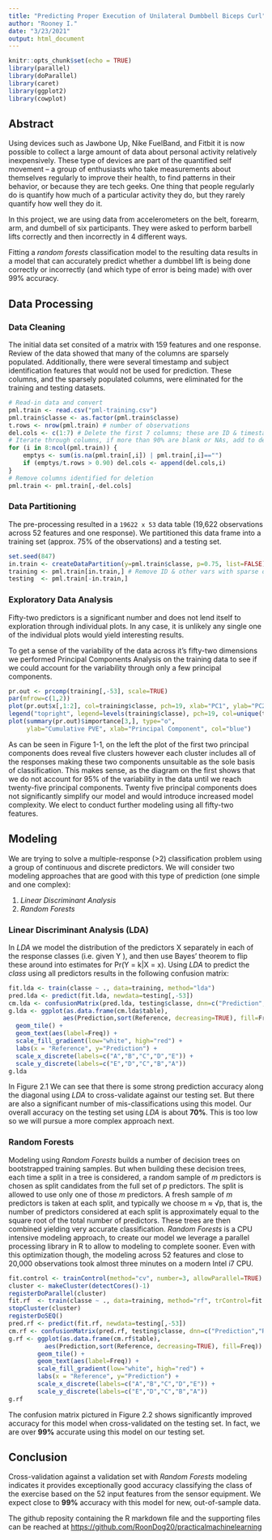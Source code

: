```yaml
---
title: "Predicting Proper Execution of Unilateral Dumbbell Biceps Curl"
author: "Rooney I."
date: "3/23/2021"
output: html_document
---
```


```r
knitr::opts_chunk$set(echo = TRUE)
library(parallel)
library(doParallel)
library(caret)
library(ggplot2)
library(cowplot)
```

## Abstract

Using devices such as Jawbone Up, Nike FuelBand, and Fitbit it is now possible
to collect a large amount of data about personal activity relatively 
inexpensively. These type of devices are part of the quantified self movement – 
a group of enthusiasts who take measurements about themselves regularly to 
improve their health, to find patterns in their behavior, or because they are 
tech geeks. One thing that people regularly do is quantify how much of a 
particular activity they do, but they rarely quantify how well they do it. 

In this project, we are using data from accelerometers on the belt, forearm, arm, 
and dumbell of six participants. They were asked to perform barbell lifts correctly 
and then incorrectly in 4 different ways.

Fitting a *random forests* classification model to the resulting data results 
in a model that can accurately predict whether a dumbbel lift is being done
correctly or incorrectly (and which type of error is being made) with over
99% accuracy.

## Data Processing

### Data Cleaning

The initial data set consited of a matrix with 159 features and one response. 
Review of the data showed that many of the columns are sparsely populated. 
Additionally, there were several timestamp and subject identification features 
that would not be used for prediction. These columns, and the sparsely 
populated columns, were eliminated for the training and testing datasets.

```r
# Read-in data and convert 
pml.train <- read.csv("pml-training.csv")
pml.train$classe <- as.factor(pml.train$classe)
t.rows <- nrow(pml.train) # number of observations
del.cols <- c(1:7) # Delete the first 7 columns; these are ID & timestamps
# Iterate through columns, if more than 90% are blank or NAs, add to deletion list
for (i in 8:ncol(pml.train)) {
    emptys <- sum(is.na(pml.train[,i]) | pml.train[,i]=="") 
    if (emptys/t.rows > 0.90) del.cols <- append(del.cols,i)
}
# Remove columns identified for deletion
pml.train <- pml.train[,-del.cols]
```

### Data Partitioning

The pre-processing resulted in a `19622 x 53` data table (19,622 observations
across 52 features and one response). We partitioned this data frame into a 
training set (approx. 75% of the observations) and a testing set.

```r
set.seed(847)
in.train <- createDataPartition(y=pml.train$classe, p=0.75, list=FALSE)
training <- pml.train[in.train,] # Remove ID & other vars with sparse data
testing  <- pml.train[-in.train,]
```

### Exploratory Data Analysis

Fifty-two predictors is a significant number and does not lend itself to 
exploration through individual plots. In any case, it is unlikely any single
one of the individual plots would yield interesting results.

To get a sense of the variability of the data across it's fifty-two 
dimensions we performed Principal Components Analysis on the training data to 
see if we could account for the variability through only a few principal 
components.

```r
pr.out <- prcomp(training[,-53], scale=TRUE)
par(mfrow=c(1,2))
plot(pr.out$x[,1:2], col=training$classe, pch=19, xlab="PC1", ylab="PC2")
legend("topright", legend=levels(training$classe), pch=19, col=unique(training$classe))
plot(summary(pr.out)$importance[3,], type="o", 
     ylab="Cumulative PVE", xlab="Principal Component", col="blue")
```

As can be seen in Figure 1-1, on the left the plot of the first two principal
components does reveal five clusters however each cluster includes all of the
responses making these two components unsuitable as the sole basis of 
classification. This makes sense, as the diagram on the first shows that we do
not account for 95% of the variability in the data until we reach twenty-five
principal components. Twenty five principal components does not significantly
simplify our model and would introduce increased model complexity. We elect
to conduct further modeling using all fifty-two features.

## Modeling

We are trying to solve a multiple-response (>2) classification problem using a
group of continuous and discrete predictors. We will consider two modeling
approaches that are good with this type of prediction (one simple and one
complex): 

1. *Linear Discriminant Analysis*
2. *Random Forests* 

### Linear Discriminant Analysis (LDA)

In *LDA* we model the distribution of the predictors X separately in each of 
the response classes (i.e. given Y ), and then use Bayes’ theorem to flip these
around into estimates for Pr(Y = k|X = x). Using *LDA* to predict the *class*
using all predictors results in the following confusion matrix:

```r
fit.lda <- train(classe ~ ., data=training, method="lda")
pred.lda <- predict(fit.lda, newdata=testing[,-53])
cm.lda <- confusionMatrix(pred.lda, testing$classe, dnn=c("Prediction","Reference"))
g.lda <- ggplot(as.data.frame(cm.lda$table), 
               aes(Prediction,sort(Reference, decreasing=TRUE), fill=Freq)) +
  geom_tile() +
  geom_text(aes(label=Freq)) +
  scale_fill_gradient(low="white", high="red") +
  labs(x = "Reference", y="Prediction") +
  scale_x_discrete(labels=c("A","B","C","D","E")) +
  scale_y_discrete(labels=c("E","D","C","B","A"))
g.lda
```

In Figure 2.1 We can see that there is some strong prediction accuracy along 
the diagonal using *LDA* to cross-validate against our testing set. But there 
are also a significant number of mis-classifications using this model. Our 
overall accuracy on the testing set using *LDA* is about **70%**. This is too 
low so we will pursue a more complex approach next.

### Random Forests

Modeling using *Random Forests* builds a number of decision trees on bootstrapped 
training samples. But when building these decision trees, each time a split in 
a tree is considered, a random sample of *m* predictors is chosen as split 
candidates from the full set of *p* predictors. The split is allowed to use only 
one of those *m* predictors. A fresh sample of *m* predictors is taken at each 
split, and typically we choose m ≈ √p, that is, the number of predictors 
considered at each split is approximately equal to the square root of the total 
number of predictors. These trees are then combined yielding very accurate
classification. *Random Forests* is a CPU intensive modeling approach, to 
create our model we leverage a parallel processing library in R to allow to 
modeling to complete sooner. Even with this optimization though, the modeling
across 52 features and close to 20,000 observations took almost three minutes
on a modern Intel i7 CPU.

```r
fit.control <- trainControl(method="cv", number=3, allowParallel=TRUE)
cluster <- makeCluster(detectCores()-1)
registerDoParallel(cluster)
fit.rf  <- train(classe ~ ., data=training, method="rf", trControl=fit.control)
stopCluster(cluster)
registerDoSEQ()
pred.rf <- predict(fit.rf, newdata=testing[,-53])
cm.rf <- confusionMatrix(pred.rf, testing$classe, dnn=c("Prediction","Reference"))
g.rf <- ggplot(as.data.frame(cm.rf$table), 
          aes(Prediction,sort(Reference, decreasing=TRUE), fill=Freq)) +
        geom_tile() +
        geom_text(aes(label=Freq)) +
        scale_fill_gradient(low="white", high="red") +
        labs(x = "Reference", y="Prediction") +
        scale_x_discrete(labels=c("A","B","C","D","E")) +
        scale_y_discrete(labels=c("E","D","C","B","A"))
g.rf
```

The confusion matrix pictured in Figure 2.2 shows significantly improved 
accuracy for this model when cross-validated on the testing set. In fact, 
we are over **99%** accurate using this model on our testing set.

## Conclusion

Cross-validation against a validation set with *Random Forests* modeling 
indicates it provides exceptionally good accuracy classifying the class of the 
exercise based on the 52 input features from the sensor equipment. 
We expect close to **99%** accuracy with this model for new, out-of-sample data.

The github reposity containing the R markdown file and the supporting files 
can be reached at <https://github.com/RoonDog20/practicalmachinelearning>
